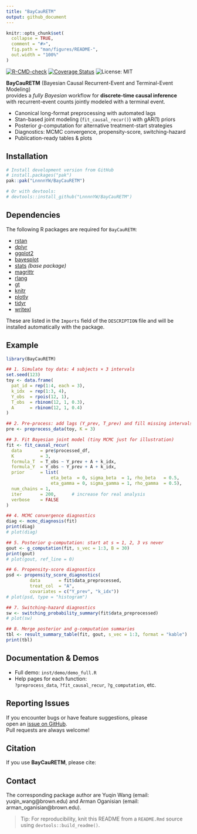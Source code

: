```yaml
---
title: "BayCauRETM"
output: github_document
---
```


```r
knitr::opts_chunk$set(
  collapse = TRUE,
  comment = "#>",
  fig.path = "man/figures/README-",
  out.width = "100%"
)
```

<!-- badges: start -->
[![R-CMD-check](https://github.com/LnnnnYW/BayCauRETM/actions/workflows/coverage.yml/badge.svg)](https://github.com/LnnnnYW/BayCauRETM/actions/workflows/coverage.yml)
[![Coverage Status](https://coveralls.io/repos/github/LnnnnYW/BayCauRETM/badge.svg?branch=main)](https://coveralls.io/github/LnnnnYW/BayCauRETM?branch=main)
![License: MIT](https://img.shields.io/badge/License-MIT-blue.svg)
<!-- badges: end -->





**BayCauRETM** (Bayesian Causal Recurrent-Event and Terminal-Event Modeling)  
provides a *fully Bayesian* workflow for **discrete-time causal inference**  
with recurrent-event counts jointly modeled with a terminal event.

- Canonical long-format preprocessing with automated lags  
- Stan-based joint modeling (`fit_causal_recur()`) with gAR(1) priors  
- Posterior *g*-computation for alternative treatment-start strategies  
- Diagnostics: MCMC convergence, propensity-score, switching-hazard  
- Publication-ready tables & plots

## Installation

``` r
# Install development version from GitHub
# install.packages("pak")
pak::pak("LnnnnYW/BayCauRETM")

# Or with devtools:
# devtools::install_github("LnnnnYW/BayCauRETM")
```

## Dependencies

The following R packages are required for `BayCauRETM`:

- [rstan](https://cran.r-project.org/package=rstan)
- [dplyr](https://cran.r-project.org/package=dplyr)
- [ggplot2](https://cran.r-project.org/package=ggplot2)
- [bayesplot](https://cran.r-project.org/package=bayesplot)
- [stats](https://stat.ethz.ch/R-manual/R-devel/library/stats/html/00Index.html) *(base package)*
- [magrittr](https://cran.r-project.org/package=magrittr)
- [rlang](https://cran.r-project.org/package=rlang)
- [gt](https://cran.r-project.org/package=gt)
- [knitr](https://cran.r-project.org/package=knitr)
- [plotly](https://cran.r-project.org/package=plotly)
- [tidyr](https://cran.r-project.org/package=tidyr)
- [writexl](https://cran.r-project.org/package=writexl)

These are listed in the `Imports` field of the `DESCRIPTION` file and will be installed automatically with the package.


## Example

```r
library(BayCauRETM)

## 1. Simulate toy data: 4 subjects × 3 intervals
set.seed(123)
toy <- data.frame(
  pat_id = rep(1:4, each = 3),
  k_idx  = rep(1:3, 4),
  Y_obs  = rpois(12, 1),
  T_obs  = rbinom(12, 1, 0.3),
  A      = rbinom(12, 1, 0.4)
)

## 2. Pre-process: add lags (Y_prev, T_prev) and fill missing intervals
pre <- preprocess_data(toy, K = 3)

## 3. Fit Bayesian joint model (tiny MCMC just for illustration)
fit <- fit_causal_recur(
  data       = pre$processed_df,
  K          = 3,
  formula_T  = T_obs ~ Y_prev + A + k_idx,
  formula_Y  = Y_obs ~ Y_prev + A + k_idx,
  prior      = list(
                 eta_beta  = 0, sigma_beta  = 1, rho_beta   = 0.5,
                 eta_gamma = 0, sigma_gamma = 1, rho_gamma  = 0.5),
  num_chains = 1,
  iter       = 200,      # increase for real analysis
  verbose    = FALSE
)

## 4. MCMC convergence diagnostics
diag <- mcmc_diagnosis(fit)
print(diag)
# plot(diag)

## 5. Posterior g-computation: start at s = 1, 2, 3 vs never
gout <- g_computation(fit, s_vec = 1:3, B = 30)
print(gout)
# plot(gout, ref_line = 0)

## 6. Propensity-score diagnostics
psd <- propensity_score_diagnostics(
         data       = fit$data_preprocessed,
         treat_col  = "A",
         covariates = c("Y_prev", "k_idx"))
# plot(psd, type = "histogram")

## 7. Switching-hazard diagnostics
sw <- switching_probability_summary(fit$data_preprocessed)
# plot(sw)

## 8. Merge posterior and g-computation summaries
tbl <- result_summary_table(fit, gout, s_vec = 1:3, format = "kable")
print(tbl)

```
## Documentation & Demos

- Full demo: `inst/demo/demo_full.R`
- Help pages for each function:  
  `?preprocess_data`, `?fit_causal_recur`, `?g_computation`, etc.


## Reporting Issues

If you encounter bugs or have feature suggestions, please  
open an [issue on GitHub](https://github.com/LnnnnYW/BayCauRETM/issues).  
Pull requests are always welcome!

## Citation

If you use **BayCauRETM**, please cite:

## Contact

The corresponding package author are Yuqin Wang (email: yuqin_wang@brown.edu) and Arman Oganisian (email: arman_oganisian@brown.edu).


> Tip: For reproducibility, knit this README from a `README.Rmd` source  
> using `devtools::build_readme()`.
